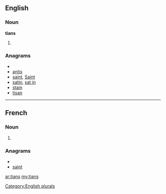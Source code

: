 ==English==

===Noun===
'''tians'''

# {{plural of|[[tian]]}}

===Anagrams===
* {{alphagram|ainst}}
* [[antis#English|antis]]
* [[saint#English|saint]], [[Saint#English|Saint]]
* [[satin#English|satin]], [[sat in#English|sat in]]
* [[stain#English|stain]]
* [[tisan#English|tisan]]

[[Category:English plurals]]

----

==French==

===Noun===
{{infl|fr|plural}} {{m|p}}

# {{plural of|tian|lang=French}}

===Anagrams===
* {{alphagram|ainst}}
* [[saint#French|saint]]

[[ar:tians]]
[[my:tians]]
